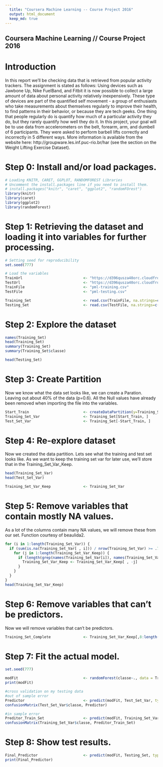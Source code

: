 ```yaml
---
  title: "Coursera Machine Learning -- Course Project 2016"
  output: html_document
  keep_md: true
---
```

## Coursera Machine Learning // Course Project 2016

# Introduction
In this report we'll be checking data that is retrieved from popular activity trackers. The assignment is stated as follows:
Using devices such as Jawbone Up, Nike FuelBand, and Fitbit it is now possible to collect a large amount of data about personal activity relatively inexpensively. These type of devices are part of the quantified self movement - a group of enthusiasts who take measurements about themselves regularly to improve their health, to find patterns in their behavior, or because they are tech geeks. One thing that people regularly do is quantify how much of a particular activity they do, but they rarely quantify how well they do it. In this project, your goal will be to use data from accelerometers on the belt, forearm, arm, and dumbell of 6 participants. They were asked to perform barbell lifts correctly and incorrectly in 5 different ways. More information is available from the website here: http://groupware.les.inf.puc-rio.br/har (see the section on the Weight Lifting Exercise Dataset).

# Step 0: Install and/or load packages.
```r
# Loading KNITR, CARET, GGPLOT, RANDOMFOREST Libraries
# Uncomment the install.packages line if you need to install them.
# install.packages("knitr", "caret", "ggplot2", "randomFOrest")
library(knitr)
library(caret)
library(ggplot2)
library(randomForest)
```

# Step 1: Retrieving the dataset and loading it into variables for further processing.
```r
# Setting seed for reproducibility
set.seed(777)

# Load the variables
TrainUrl                            <- "https://d396qusza40orc.cloudfront.net/predmachlearn/pml-training.csv"
TestUrl                             <- "https://d396qusza40orc.cloudfront.net/predmachlearn/pml-testing.csv"
TrainFile                           <- "pml-training.csv"
TestFile                            <- "pml-testing.csv"

Training_Set                        <- read.csv(TrainFile, na.strings=c("NA","#DIV/0!",""))
Testing_Set                         <- read.csv(TestFile, na.strings=c("NA","#DIV/0!",""))
```
# Step 2: Explore the dataset
```r
names(Training_Set)
head(Training_Set)
summary(Training_Set)
summary(Training_Set$classe)

head(Testing_Set)
```
# Step 3: Create Partition
Now we know what the data set looks like, we can create a Paration. Leaving out about 40% of the data (p=0.6). All the Null values have already been removed when importing the file into the variables.
```r
Start_Train                         <- createDataPartition(y=Training_Set$classe, p=0.6, list=FALSE)
Training_Set_Var                    <- Training_Set[Start_Train, ]
Test_Set_Var                        <- Training_Set[-Start_Train, ]

```
# Step 4: Re-explore dataset
Now we created the data partition. Lets see what the training and test set looks like. As we want to keep the training set var for later use, we'll store that in the Training_Set_Var_Keep.
```r

head(Training_Set_Var)
head(Test_Set_Var)

Training_Set_Var_Keep               <- Training_Set_Var

```
# Step 5: Remove variables that contain mostly NA values.
As a lot of the columns contain many NA values, we will remove these from our set. Function courtesy of beaulida2.
```r

for (i in 1:length(Training_Set_Var)) {
  if (sum(is.na(Training_Set_Var[ , i])) / nrow(Training_Set_Var) >= .75) {
    for (j in 1:length(Training_Set_Var_Keep)) {
      if (length(grep(names(Training_Set_Var[i]), names(Training_Set_Var_Keep)[j]))==1) {
        Training_Set_Var_Keep <- Training_Set_Var_Keep[ , -j]
      }
    }
  }
}
head(Training_Set_Var_Keep)

```
# Step 6: Remove variables that can't be predictors.
Now we will remove variables that can't be predictors.
```r
Training_Set_Complete               <- Training_Set_Var_Keep[,8:length(Training_Set_Var_Keep)]

```
# Step 7: Fit the actual model.
```r
set.seed(777)

modFit                              <- randomForest(classe~., data = Training_Set_Complete)
print(modFit)

#cross validation on my testing data
#out of sample error
Predictor                           <- predict(modFit, Test_Set_Var, type = "class")
confusionMatrix(Test_Set_Var$classe, Predictor)

#in sample error
Preditor_Train_Set                  <- predict(modFit, Training_Set_Var, type = "class")
confusionMatrix(Training_Set_Var$classe, Preditor_Train_Set)

```
# Step 8: Show test results.
```r
Final_Predictor                     <- predict(modFit, Testing_Set, type = "class")
print(Final_Predictor)
```
